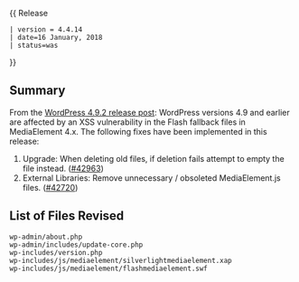 {{Languages|
{{en|Version 4.4.14}}
{{ja|Version 4.4.14}}
}}
{{ Release
 | version = 4.4.14
 | date=16 January, 2018
 | status=was
}}

== Summary ==

From the [https://wordpress.org/news/2018/01/wordpress-4-9-2-security-and-maintenance-release/ WordPress 4.9.2 release post]: WordPress versions 4.9 and earlier are affected by an XSS vulnerability in the Flash fallback files in MediaElement 4.x. The following fixes have been implemented in this release:

<ol>
<li>Upgrade: When deleting old files, if deletion fails attempt to empty the file instead. ([https://core.trac.wordpress.org/ticket/42963 #42963])</li>
<li>External Libraries: Remove unnecessary / obsoleted MediaElement.js files. ([https://core.trac.wordpress.org/ticket/42720 #42720])</li>
</ol>

== List of Files Revised ==

<pre>
wp-admin/about.php
wp-admin/includes/update-core.php
wp-includes/version.php
wp-includes/js/mediaelement/silverlightmediaelement.xap
wp-includes/js/mediaelement/flashmediaelement.swf
</pre>
